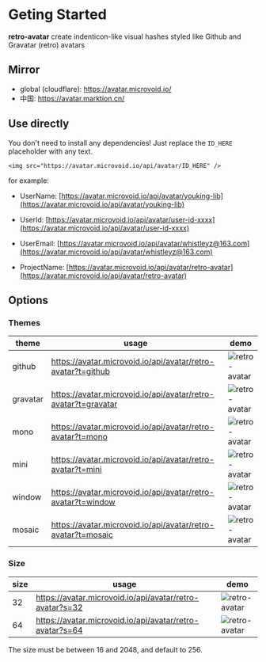 # Geting Started

**retro-avatar** create indenticon-like visual hashes styled like Github and Gravatar (retro) avatars

## Mirror

- global (cloudflare): https://avatar.microvoid.io/
- 中国: https://avatar.marktion.cn/

## Use directly

You don't need to install any dependencies! Just replace the `ID_HERE` placeholder with any text.

```
<img src="https://avatar.microvoid.io/api/avatar/ID_HERE" />
```

for example:

- UserName: [https://avatar.microvoid.io/api/avatar/youking-lib](https://avatar.microvoid.io/api/avatar/youking-lib)

- UserId: [https://avatar.microvoid.io/api/avatar/user-id-xxxx](https://avatar.microvoid.io/api/avatar/user-id-xxxx)

- UserEmail: [https://avatar.microvoid.io/api/avatar/whistleyz@163.com](https://avatar.microvoid.io/api/avatar/whistleyz@163.com)

- ProjectName: [https://avatar.microvoid.io/api/avatar/retro-avatar](https://avatar.microvoid.io/api/avatar/retro-avatar)

## Options

### Themes

| theme | usage | demo |
| ---- | ---- | ---- |
| github | https://avatar.microvoid.io/api/avatar/retro-avatar?t=github | ![retro-avatar](https://avatar.microvoid.io/api/avatar/retro-avatar?t=github&s=32)   |
| gravatar | https://avatar.microvoid.io/api/avatar/retro-avatar?t=gravatar | ![retro-avatar](https://avatar.microvoid.io/api/avatar/retro-avatar?t=gravatar&s=32)   |
| mono | https://avatar.microvoid.io/api/avatar/retro-avatar?t=mono | ![retro-avatar](https://avatar.microvoid.io/api/avatar/retro-avatar?t=mono&s=32)   |
| mini | https://avatar.microvoid.io/api/avatar/retro-avatar?t=mini | ![retro-avatar](https://avatar.microvoid.io/api/avatar/retro-avatar?t=mini&s=32)   |
| window | https://avatar.microvoid.io/api/avatar/retro-avatar?t=window | ![retro-avatar](https://avatar.microvoid.io/api/avatar/retro-avatar?t=window&s=32)   |
| mosaic | https://avatar.microvoid.io/api/avatar/retro-avatar?t=mosaic | ![retro-avatar](https://avatar.microvoid.io/api/avatar/retro-avatar?t=mosaic&s=32)   |

### Size

| size | usage | demo |
| ---- | ---- | ---- |
| 32 | https://avatar.microvoid.io/api/avatar/retro-avatar?s=32 | ![retro-avatar](https://avatar.microvoid.io/api/avatar/retro-avatar?s=32)   |
| 64 | https://avatar.microvoid.io/api/avatar/retro-avatar?s=64 | ![retro-avatar](https://avatar.microvoid.io/api/avatar/retro-avatar?s=64)   |

The size must be between 16 and 2048, and default to 256.
